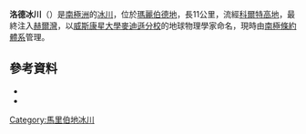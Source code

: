 {{coord|75|12|S|138|41|W|source:GNIS|display=title}}

'''洛德冰川'''（{{lang-en|Lord Glacier}}）是[[南極洲|南極洲]]的[[冰川|冰川]]，位於[[瑪麗伯德地|瑪麗伯德地]]，長11公里，流經[[科爾特高地|科爾特高地]]，最終注入[[赫爾灣|赫爾灣]]，以[[威斯康星大學麥迪遜分校|威斯康星大學麥迪遜分校]]的地球物理學家命名，現時由[[南極條約體系|南極條約體系]]管理。

==參考資料==
*{{cite gnis | type = antarid | id = 18351| name = Lord Glacier | accessdate = 2013-07-03}}
*{{usgs-gazetteer|id=18351}}

{{DEFAULTSORT:Lord Glacier}}
[[Category:馬里伯地冰川|Category:馬里伯地冰川]]


{{MarieByrdLand-geo-stub}}